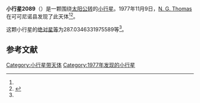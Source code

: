 {{Infobox planet
| bgcolour = #FFFFC0
| name = 2089 Cetacea
| symbol = 
| image = 
| caption = 
| discovery = yes
| discovery_ref = 
| discoverer = [[N._G._Thomas|N. G. Thomas]]
| discovery_site = [[可可尼诺县|可可尼诺县]] 
| discovered = 1977年11月9日
| designations = yes
| mp_name = 
| named_after = 
| alt_names = 1977 VF/ 1936 MB / 1939 FN / 1949 WE / 1972 LG / 1976 KO
| mp_category = [[主带小行星|主带小行星]]
| orbit_ref = <ref name="a">[http://ssd.jpl.nasa.gov/sbdb.cgi?sstr=2089 2089 Cetacea] {{Wayback|url=http://ssd.jpl.nasa.gov/sbdb.cgi?sstr=2089 |date=20210831141256 }}，小行星數據庫瀏覽器（JPL Small-Body Database Browser）－[[美国国家航空航天局|美国国家航空航天局]]喷气推进实验室</ref>
| epoch = 2456400.5 (2013年4月18日更新)
| aphelion = {{convert|2.92656395437769|AU|km|3|abbr=on|lk=out}}
| perihelion = {{convert|2.142906749742916|AU|km|3|abbr=on}}
| semimajor = {{convert|2.534735352060303|AU|km|3|abbr=on}}
| eccentricity = 0.154583634
| period = 1473.99958 [[日|日]]<br />4.04[[儒略年|儒略年]]
| avg_speed = 
| inclination = 15.38651086542917
| asc_node = 102.7597417218113
| mean_anomaly = 
| arg_peri = 287.0346331975589
| satellites = 
| physical_characteristics = yes
| dimensions = 
| mass = 
| density = 
| surface_grav = 
| escape_velocity = 
| sidereal_day = 
| axial_tilt = 
| pole_ecliptic_lat = 
| pole_ecliptic_lon = 
| albedo = 
| temperatures= 
| temp_name1 = 
| mean_temp_1 = 
| max_temp_1 = 
| temp_name2 = 
| max_temp_2 = 
| spectral_type = 
| abs_magnitude = 287.0346331975589
}}

'''小行星2089'''（{{lang-en|2089 Cetacea}}）是一颗围绕[[太阳|太阳]][[公转|公转]]的[[小行星|小行星]]。1977年11月9日，[[N._G._Thomas|N. G. Thomas]]在可可尼诺县发现了此天体<ref name="a" /><ref>{{cite news|title=小行星列表|url=http://cfa-www.harvard.edu/iau/lists/NumberedMPs.txt|accessdate=2013-07-08|newspaper=哈佛大学|archive-date=2008-05-17|archive-url=https://web.archive.org/web/20080517010638/http://cfa-www.harvard.edu/iau/lists/NumberedMPs.txt|dead-url=no}}</ref>。

这颗小行星的[[绝对星等|绝对星等]]为287.0346331975589等<ref name="a" />。

==参考文献==
{{reflist}}
{{Minor Planet Number|[[小行星2088|小行星2088]]|[[小行星2090|小行星2090]]}}

{{小天体}}

[[Category:小行星带天体|Category:小行星带天体]]
[[Category:1977年发现的小行星|Category:1977年发现的小行星]]

{{asteroid-stub}}